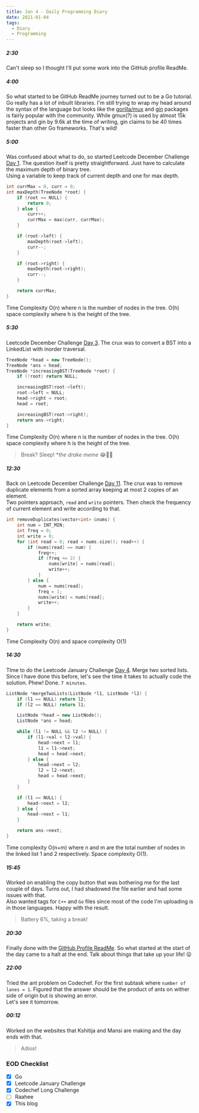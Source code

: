```yaml
---
title: Jan 4 - Daily Programming Diary
date: 2021-01-04
tags:
  - Diary
  - Programming
---
```


##### 2:30
Can't sleep so I thought I'll put some work into the GitHub profile ReadMe. 

##### 4:00
So what started to be GitHub ReadMe journey turned out to be a Go tutorial. Go really has a lot of inbuilt libraries. I'm still trying to wrap my head around the syntax of the language but looks like the [gorilla/mux](https://github.com/gorilla/mux) and [gin](https://github.com/gin-gonic/gin) packages is fairly popular with the community.
While gmux(?) is used by almost 15k projects and gin by 9.6k at the time of writing, gin claims to be 40 times faster than other Go frameworks. That's wild!

##### 5:00
Was confused about what to do, so started Leetcode December Challenge [Day 1](https://leetcode.com/explore/featured/card/december-leetcoding-challenge/569/week-1-december-1st-december-7th/3551/). The question itself is pretty straightforward. Just have to calculate the maximum depth of binary tree.  
Using a variable to keep track of current depth and one for max depth.

```cpp:title=maximum-depth-of-binary-tree.cpp
int currMax = 0, curr = 0;
int maxDepth(TreeNode *root) {
    if (root == NULL) {
        return 0;
    } else {
        curr++;
        currMax = max(curr, currMax);
    }

    if (root->left) {
        maxDepth(root->left);
        curr--;
    }

    if (root->right) {
        maxDepth(root->right);
        curr--;
    }

    return currMax;
}
```
Time Complexity O(n) where n is the number of nodes in the tree. O(h) space complexity where h is the height of the tree.

##### 5:30
Leetcode December Challenge [Day 3](https://leetcode.com/explore/featured/card/december-leetcoding-challenge/569/week-1-december-1st-december-7th/3553/). The crux was to convert a BST into a LinkedList with inorder traversal. 

```cpp:title=increasing-order-search-tree.cpp
TreeNode *head = new TreeNode();
TreeNode *ans = head;
TreeNode *increasingBST(TreeNode *root) {
    if (!root) return NULL;

    increasingBST(root->left);
    root->left = NULL;
    head->right = root;
    head = root;

    increasingBST(root->right);
    return ans->right;
}
```
Time Complexity O(n) where n is the number of nodes in the tree. O(h) space complexity where h is the height of the tree.

> Break? Sleep! *_the drake meme_ 😂🤷‍♂️

##### 12:30
Back on Leetcode December Challenge [Day 11](https://leetcode.com/explore/featured/card/december-leetcoding-challenge/570/week-2-december-8th-december-14th/3562/). The crux was to remove duplicate elements from a sorted array keeping at most 2 copies of an element.  
Two pointers approach, `read` and `write` pointers. Then check the frequency of current element and write according to that.

```cpp:title=remove-duplicates-from-sorted-array-ii.cpp
int removeDuplicates(vector<int> &nums) {
    int num = INT_MIN;
    int freq = 0;
    int write = 0;
    for (int read = 0; read < nums.size(); read++) {
        if (nums[read] == num) {
            freq++;
            if (freq <= 2) {
                nums[write] = nums[read];
                write++;
            }
        } else {
            num = nums[read];
            freq = 1;
            nums[write] = nums[read];
            write++;
        }
    }

    return write;
}
```
Time Complexity O(n) and space complexity O(1)

##### 14:30
TIme to do the Leetcode January Challenge [Day 4](https://leetcode.com/explore/featured/card/january-leetcoding-challenge-2021/579/week-1-january-1st-january-7th/3592/). Merge two sorted lists. Since I have done this before, let's see the time it takes to actually code the solution. 
Phew! Done. `7 minutes`.

```cpp:title=merge-two-sorted-lists.cpp
ListNode *mergeTwoLists(ListNode *l1, ListNode *l2) {
    if (l1 == NULL) return l2;
    if (l2 == NULL) return l1;

    ListNode *head = new ListNode();
    ListNode *ans = head;

    while (l1 != NULL && l2 != NULL) {
        if (l1->val < l2->val) {
            head->next = l1;
            l1 = l1->next;
            head = head->next;
        } else {
            head->next = l2;
            l2 = l2->next;
            head = head->next;
        }
    }

    if (l1 == NULL) {
        head->next = l2;
    } else {
        head->next = l1;
    }

    return ans->next;
}
```
Time complexity O(n+m) where n and m are the total number of nodes in the linked list 1 and 2 respectively. Space complexity O(1). 

##### 15:45
Worked on enabling the copy button that was bothering me for the last couple of days. Turns out, I had shadowed the file earlier and had some issues with that.  
Also wanted tags for `C++` and `Go` files since most of the code I'm uploading is in those languages. Happy with the result.

> Battery 6%, taking a break!

##### 20:30
Finally done with the [GitHub Profile ReadMe](https://github.com/parasg1999). So what started at the start of the day came to a halt at the end. Talk about things that take up your life! 😛

##### 22:00
Tried the ant problem on Codechef. For the first subtask where `number of lanes = 1`. Figured that the answer should be the product of ants on wither side of origin but is showing an error.  
Let's see it tomorrow.

##### 00:12
Worked on the websites that Kshitija and Mansi are making and the day ends with that.

> Adios!

### EOD Checklist
- [x] Go
- [x] Leetcode January Challenge
- [x] Codechef Long Challenge
- [ ] Raahee
- [x] This blog 